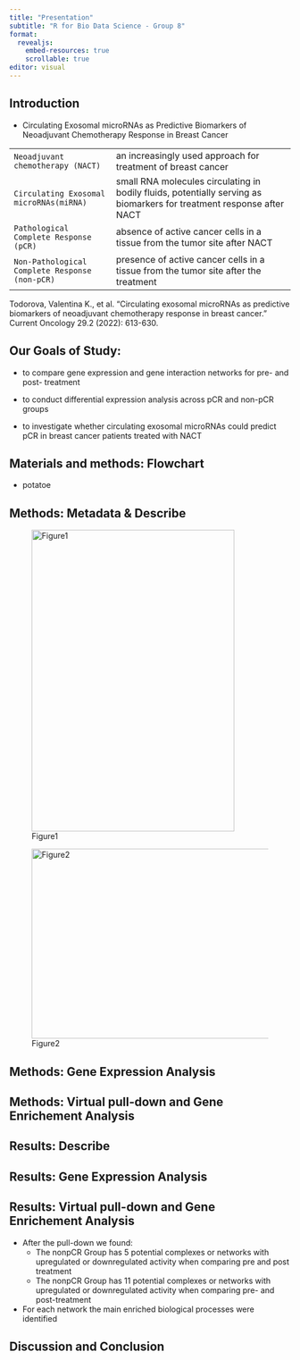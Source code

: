 ```yaml
---
title: "Presentation"
subtitle: "R for Bio Data Science - Group 8"
format:
  revealjs:
    embed-resources: true
    scrollable: true
editor: visual
---
```


## Introduction {.scrollable}

-   Circulating Exosomal microRNAs as Predictive Biomarkers of Neoadjuvant Chemotherapy Response in Breast Cancer

|                                                |                                                                                                                       |
|--------------------------|----------------------------------------------|
| `Neoadjuvant chemotherapy (NACT)`              | an increasingly used approach for treatment of breast cancer                                                          |
| `Circulating Exosomal microRNAs(miRNA)`        | small RNA molecules circulating in bodily fluids, potentially serving as biomarkers for treatment response after NACT |
| `Pathological Complete Response (pCR)`         | absence of active cancer cells in a tissue from the tumor site after NACT                                             |
| `Non-Pathological Complete Response (non-pCR)` | presence of active cancer cells in a tissue from the tumor site after the treatment                                   |

::: footer
Todorova, Valentina K., et al. "Circulating exosomal microRNAs as predictive biomarkers of neoadjuvant chemotherapy response in breast cancer." Current Oncology 29.2 (2022): 613-630.
:::

## Our Goals of Study:

-   to compare gene expression and gene interaction networks for pre- and post- treatment

-   to conduct differential expression analysis across pCR and non-pCR groups

-   to investigate whether circulating exosomal microRNAs could predict pCR in breast cancer patients treated with NACT

## Materials and methods: Flowchart

-   potatoe

## Methods: Metadata & Describe

::: {layout-ncol="2"}
![Figure1](images/figure_01.jpg){.absolute top="200" left="0" width="363" height="540"}

![Figure2](images/figure_02.jpg){.absolute top="200" right="0" width="557" height="340"}
:::

## Methods: Gene Expression Analysis

## Methods: Virtual pull-down and Gene Enrichement Analysis

## Results: Describe

## Results: Gene Expression Analysis

## Results: Virtual pull-down and Gene Enrichement Analysis

-   After the pull-down we found:
    -   The nonpCR Group has 5 potential complexes or networks with upregulated or downregulated activity when comparing pre and post treatment
    -   The nonpCR Group has 11 potential complexes or networks with upregulated or downregulated activity when comparing pre- and post-treatment
-   For each network the main enriched biological processes were identified

## Discussion and Conclusion
